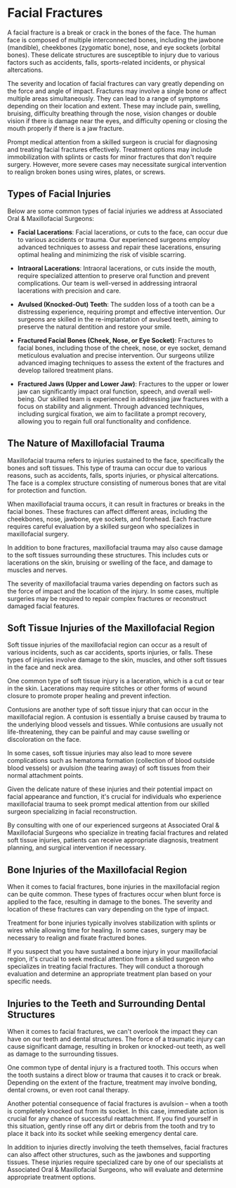 # Facial Fractures

A facial fracture is a break or crack in the bones of the face. The human face is composed of multiple interconnected bones, including the jawbone (mandible), cheekbones (zygomatic bone), nose, and eye sockets (orbital bones). These delicate structures are susceptible to injury due to various factors such as accidents, falls, sports-related incidents, or physical altercations.

The severity and location of facial fractures can vary greatly depending on the force and angle of impact. Fractures may involve a single bone or affect multiple areas simultaneously. They can lead to a range of symptoms depending on their location and extent. These may include pain, swelling, bruising, difficulty breathing through the nose, vision changes or double vision if there is damage near the eyes, and difficulty opening or closing the mouth properly if there is a jaw fracture.

Prompt medical attention from a skilled surgeon is crucial for diagnosing and treating facial fractures effectively. Treatment options may include immobilization with splints or casts for minor fractures that don't require surgery. However, more severe cases may necessitate surgical intervention to realign broken bones using wires, plates, or screws.

## Types of Facial Injuries

Below are some common types of facial injuries we address at Associated Oral & Maxillofacial Surgeons:

- **Facial Lacerations**: Facial lacerations, or cuts to the face, can occur due to various accidents or trauma. Our experienced surgeons employ advanced techniques to assess and repair these lacerations, ensuring optimal healing and minimizing the risk of visible scarring.

- **Intraoral Lacerations**: Intraoral lacerations, or cuts inside the mouth, require specialized attention to preserve oral function and prevent complications. Our team is well-versed in addressing intraoral lacerations with precision and care.

- **Avulsed (Knocked-Out) Teeth**: The sudden loss of a tooth can be a distressing experience, requiring prompt and effective intervention. Our surgeons are skilled in the re-implantation of avulsed teeth, aiming to preserve the natural dentition and restore your smile.

- **Fractured Facial Bones (Cheek, Nose, or Eye Socket)**: Fractures to facial bones, including those of the cheek, nose, or eye socket, demand meticulous evaluation and precise intervention. Our surgeons utilize advanced imaging techniques to assess the extent of the fractures and develop tailored treatment plans.

- **Fractured Jaws (Upper and Lower Jaw)**: Fractures to the upper or lower jaw can significantly impact oral function, speech, and overall well-being. Our skilled team is experienced in addressing jaw fractures with a focus on stability and alignment. Through advanced techniques, including surgical fixation, we aim to facilitate a prompt recovery, allowing you to regain full oral functionality and confidence.

## The Nature of Maxillofacial Trauma

Maxillofacial trauma refers to injuries sustained to the face, specifically the bones and soft tissues. This type of trauma can occur due to various reasons, such as accidents, falls, sports injuries, or physical altercations. The face is a complex structure consisting of numerous bones that are vital for protection and function.

When maxillofacial trauma occurs, it can result in fractures or breaks in the facial bones. These fractures can affect different areas, including the cheekbones, nose, jawbone, eye sockets, and forehead. Each fracture requires careful evaluation by a skilled surgeon who specializes in maxillofacial surgery.

In addition to bone fractures, maxillofacial trauma may also cause damage to the soft tissues surrounding these structures. This includes cuts or lacerations on the skin, bruising or swelling of the face, and damage to muscles and nerves.

The severity of maxillofacial trauma varies depending on factors such as the force of impact and the location of the injury. In some cases, multiple surgeries may be required to repair complex fractures or reconstruct damaged facial features.

## Soft Tissue Injuries of the Maxillofacial Region

Soft tissue injuries of the maxillofacial region can occur as a result of various incidents, such as car accidents, sports injuries, or falls. These types of injuries involve damage to the skin, muscles, and other soft tissues in the face and neck area.

One common type of soft tissue injury is a laceration, which is a cut or tear in the skin. Lacerations may require stitches or other forms of wound closure to promote proper healing and prevent infection.

Contusions are another type of soft tissue injury that can occur in the maxillofacial region. A contusion is essentially a bruise caused by trauma to the underlying blood vessels and tissues. While contusions are usually not life-threatening, they can be painful and may cause swelling or discoloration on the face.

In some cases, soft tissue injuries may also lead to more severe complications such as hematoma formation (collection of blood outside blood vessels) or avulsion (the tearing away) of soft tissues from their normal attachment points.

Given the delicate nature of these injuries and their potential impact on facial appearance and function, it's crucial for individuals who experience maxillofacial trauma to seek prompt medical attention from our skilled surgeon specializing in facial reconstruction.

By consulting with one of our experienced surgeons at Associated Oral & Maxillofacial Surgeons who specialize in treating facial fractures and related soft tissue injuries, patients can receive appropriate diagnosis, treatment planning, and surgical intervention if necessary.

## Bone Injuries of the Maxillofacial Region

When it comes to facial fractures, bone injuries in the maxillofacial region can be quite common. These types of fractures occur when blunt force is applied to the face, resulting in damage to the bones. The severity and location of these fractures can vary depending on the type of impact.

Treatment for bone injuries typically involves stabilization with splints or wires while allowing time for healing. In some cases, surgery may be necessary to realign and fixate fractured bones.

If you suspect that you have sustained a bone injury in your maxillofacial region, it's crucial to seek medical attention from a skilled surgeon who specializes in treating facial fractures. They will conduct a thorough evaluation and determine an appropriate treatment plan based on your specific needs.

## Injuries to the Teeth and Surrounding Dental Structures

When it comes to facial fractures, we can't overlook the impact they can have on our teeth and dental structures. The force of a traumatic injury can cause significant damage, resulting in broken or knocked-out teeth, as well as damage to the surrounding tissues.

One common type of dental injury is a fractured tooth. This occurs when the tooth sustains a direct blow or trauma that causes it to crack or break. Depending on the extent of the fracture, treatment may involve bonding, dental crowns, or even root canal therapy.

Another potential consequence of facial fractures is avulsion – when a tooth is completely knocked out from its socket. In this case, immediate action is crucial for any chance of successful reattachment. If you find yourself in this situation, gently rinse off any dirt or debris from the tooth and try to place it back into its socket while seeking emergency dental care.

In addition to injuries directly involving the teeth themselves, facial fractures can also affect other structures, such as the jawbones and supporting tissues. These injuries require specialized care by one of our specialists at Associated Oral & Maxillofacial Surgeons, who will evaluate and determine appropriate treatment options.

